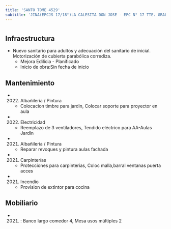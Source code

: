 ```yaml
---
title: 'SANTO TOME 4529'
subtitle: 'JINA(EPCJS 17/18°)LA CALESITA DON JOSE - EPC N° 17 TTE. GRAL. LUIS MARIA CAMPOS'
---
```


#
## Infraestructura

* Nuevo sanitario para adultos y adecuación del sanitario de inicial. Motorización de cubierta parabólica corrediza. 
    + Mejora Edilicia - Planificado 
    + Inicio de obra:Sin fecha de inicio 






## Mantenimiento

*  (2022) Albañileria / Pintura 
    + Colocacion timbre para jardin, Colocar soporte para proyector en aula

*  (2022) Electricidad 
    + Reemplazo de 3 ventiladores, Tendido eléctrico para AA-Aulas Jardín

*  (2021) Albañileria / Pintura 
    + Reparar revoques y pintura aulas fachada

*  (2021) Carpinterías 
    + Protecciones para carpinterias, Coloc malla,barral ventanas puerta acces

*  (2021) Incendio 
    + Provision de extintor para cocina





## Mobiliario

*  (2021) : Banco largo comedor 4, Mesa usos múltiples 2 



